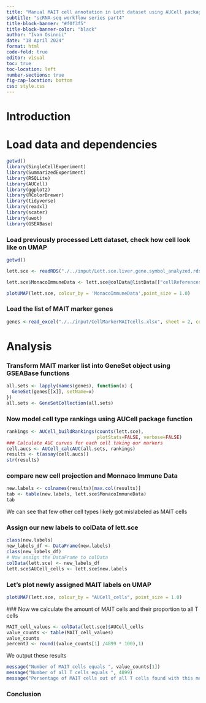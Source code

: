 ```yaml
---
title: "Manual MAIT cell annotation in Lett dataset using AUCell package and Garner et al gene set intersection with Zheng et al"
subtitle: "scRNA-seq workflow series part4" 
title-block-banner: "#f0f3f5"
title-block-banner-color: "black"
author: "Ivan Osinnii"
date: "18 April 2024"
format: html
code-fold: true
editor: visual
toc: true
toc-location: left
number-sections: true
fig-cap-location: bottom
css: style.css
---
```


# Introduction

# Load data and dependencies

```r
getwd()
library(SingleCellExperiment)
library(SummarizedExperiment)
library(RSQLite)
library(AUCell)
library(ggplot2)
library(RColorBrewer)
library(tidyverse)
library(readxl)
library(scater)
library(uwot)
library(GSEABase)
```

### Load previously processed Lett dataset, check how cell look like on UMAP

```r
getwd()

lett.sce <- readRDS("./../input/Lett.sce.liver.gene.symbol_analyzed.rds")

lett.sce$MonacoImmuneData <- lett.sce@colData@listData[["cellReferences_celldex_MonacoImmuneData"]]@listData[["labels"]]

plotUMAP(lett.sce, colour_by = 'MonacoImmuneData',point_size = 1.0)
```

### Load the list of MAIT marker genes

```r
genes <-read_excel("./../input/CellMarkerMAITcells.xlsx", sheet = 2, col_names = TRUE) ## Garner list intersection with Zheng list

```

# Analysis

### Transform MAIT marker list into GeneSet object using GSEABase functions

```r
all.sets <- lapply(names(genes), function(x) {
  GeneSet(genes[[x]], setName=x)        
})
all.sets <- GeneSetCollection(all.sets)
```

### Now model cell type rankings using AUCell package function

```r
rankings <- AUCell_buildRankings(counts(lett.sce),
                                 plotStats=FALSE, verbose=FALSE)
### Calculate AUC curves for each cell taking our markers
cell.aucs <- AUCell_calcAUC(all.sets, rankings)
results <- t(assay(cell.aucs))
str(results)
```

### compare new cell projection and Monnaco Immune Data

```r
new.labels <- colnames(results)[max.col(results)]
tab <- table(new.labels, lett.sce$MonacoImmuneData)
tab

```

We can see that few other cell types likely got mislabeled as MAIT cells

### Assign our new labels to colData of lett.sce

```r

class(new.labels)
new_labels_df <- DataFrame(new.labels)
class(new_labels_df)
# Now assign the DataFrame to colData
colData(lett.sce) <- new_labels_df
lett.sce$AUCell_cells <- lett.sce$new.labels

```

### Let's plot newly assigned MAIT labels on UMAP

```r
plotUMAP(lett.sce, colour_by = "AUCell_cells", point_size = 1.0)

```

### Now we calculate the amount of MAIT cells and their proportion to all T cells

```r
MAIT_cell_values <- colData(lett.sce)$AUCell_cells 
value_counts <- table(MAIT_cell_values)
value_counts
percent3 <- round((value_counts[1] /4899 * 100),1)
```

We output these results

```r
message("Number of MAIT cells equals ", value_counts[1])
message("Number of all T cells equals ", 4899)
message("Persentage of MAIT cells out of all T cells found with this method of annotation equals ", percent3)

```

### Conclusion
